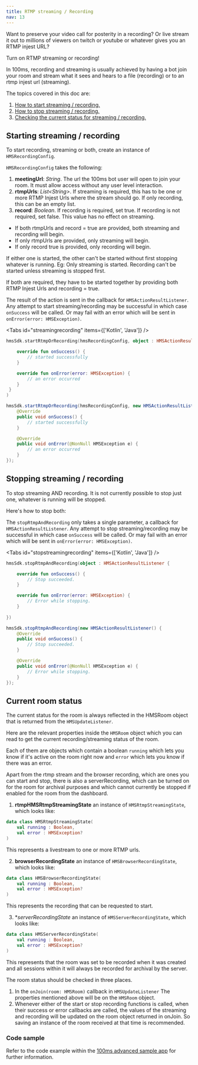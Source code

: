 ```yaml
---
title: RTMP streaming / Recording
nav: 13
---
```


Want to preserve your video call for posterity in a recording? Or live stream it out to millions of viewers on twitch or youtube or whatever gives you an RTMP injest URL?

Turn on RTMP streaming or recording!

In 100ms, recording and streaming is usually achieved by having a bot join your room and stream what it sees and hears to a file (recording) or to an rtmp injest url (streaming).

The topics covered in this doc are:
1. [How to start streaming / recording.](#starting-streaming--recording)
2. [How to stop streaming / recording.](#stopping-streaming--recording)
3. [Checking the current status for streaming / recording.](#current-room-status)

## Starting streaming / recording
To start recording, streaming or both, create an instance of `HMSRecordingConfig`.

`HMSRecordingConfig` takes the following:
1. **meetingUrl**: *String*. The url the 100ms bot user will open to join your room. It must allow access without any user level interaction.
2. **rtmpUrls**: *List<String\>*. If streaming is required, this has to be one or more RTMP Injest Urls where the stream should go. If only recording, this can be an empty list.
3. **record**: *Boolean*. If recording is required, set true. If recording is not required, set false. This value has no effect on streaming.

* If both rtmpUrls and record = true are provided, both streaming and recording will begin.
* If only rtmpUrls are provided, only streaming will begin.
* If only record true is provided, only recording will begin.

If either one is started, the other can't be started without first stopping whatever is running.
Eg: Only streaming is started. Recording can't be started unless streaming is stopped first.

If both are required, they have to be started together by providing both RTMP Injest Urls and recording = true.

The result of the action is sent in the callback for `HMSActionResultListener`. Any attempt to start streaming/recording may be successful in which case `onSuccess` will be called. Or may fail with an error which will be sent in `onError(error: HMSException)`.

<Tabs id="streamingrecording" items={['Kotlin', 'Java']} />

<Tab id='streamingrecording-0'>

```kotlin
hmsSdk.startRtmpOrRecording(hmsRecordingConfig, object : HMSActionResultListener {

    override fun onSuccess() {
        // started successfully
    }

    override fun onError(error: HMSException) {
        // an error occurred
    }
 }
)
```

</Tab>

<Tab id='streamingrecording-1'>

```java
hmsSdk.startRtmpOrRecording(hmsRecordingConfig, new HMSActionResultListener() {
    @Override
    public void onSuccess() {
        // started successfully
    }

    @Override
    public void onError(@NonNull HMSException e) {
        // an error occurred
    }
});
```

</Tab>


## Stopping streaming / recording

To stop streaming AND recording. It is not currently possible to stop just one, whatever is running will be stopped.

Here's how to stop both:

The `stopRtmpAndRecording` only takes a single parameter, a callback for `HMSActionResultListener`. Any attempt to stop streaming/recording may be successful in which case `onSuccess` will be called. Or may fail with an error which will be sent in `onError(error: HMSException)`.

<Tabs id="stopstreamingrecording" items={['Kotlin', 'Java']} />

<Tab id='stopstreamingrecording-0'>

```kotlin
hmsSdk.stopRtmpAndRecording(object : HMSActionResultListener {

    override fun onSuccess() {
        // Stop succeeded.
    }

    override fun onError(error: HMSException) {
        // Error while stopping.
    }
    
})

```

</Tab>

<Tab id='stopstreamingrecording-1'>

```java
hmsSdk.stopRtmpAndRecording(new HMSActionResultListener() {
    @Override
    public void onSuccess() {
        // Stop succeeded.
    }

    @Override
    public void onError(@NonNull HMSException e) {
        // Error while stopping.
    }
});
```

</Tab>

## Current room status

The current status for the room is always reflected in the HMSRoom object that is returned from the `HMSUpdateListener`.

Here are the relevant properties inside the `HMSRoom` object which you can read to get the current recording/streaming status of the room.

Each of them are objects which contain a boolean `running` which lets you know if it's active on the room right now and `error` which lets you know if there was an error.

Apart from the rtmp stream and the browser recording, which are ones you can start and stop, there is also a serverRecording, which can be turned on for the room for archival purposes and which cannot currently be stopped if enabled for the room from the dashboard.

1. **rtmpHMSRtmpStreamingState** an instance of `HMSRtmpStreamingState`, which looks like:

```kotlin
data class HMSRtmpStreamingState(
    val running : Boolean,
    val error : HMSException?
)
```

This represents a livestream to one or more RTMP urls.

2. **browserRecordingState** an instance of `HMSBrowserRecordingState`, which looks like:

```kotlin
data class HMSBrowserRecordingState(
    val running : Boolean,
    val error : HMSException?
)
```

This represents the recording that can be requested to start.

3. **serverRecordingState* an instance of `HMSServerRecordingState`, which looks like:

```kotlin
data class HMSServerRecordingState(
    val running : Boolean,
    val error : HMSException?
)
```

This represents that the room was set to be recorded when it was created and all sessions within it will always be recorded for archival by the server.


The room status should be checked in three places.

1. In the `onJoin(room: HMSRoom)` callback in `HMSUpdateListener`
    The properties mentioned above will be on the `HMSRoom` object.
2. Whenever either of the start or stop recording functions is called, when their success or error callbacks are called, the values of the streaming and recording will be updated on the room object returned in onJoin.
So saving an instance of the room received at that time is recommended.

### Code sample

Refer to the code example within the [100ms advanced sample app](https://github.com/100mslive/100ms-android/blob/c3e146fe1f46fe91dfb662c4512b34476f5080d3/app/src/main/java/live/hms/app2/ui/meeting/MeetingViewModel.kt#L417) for further information.